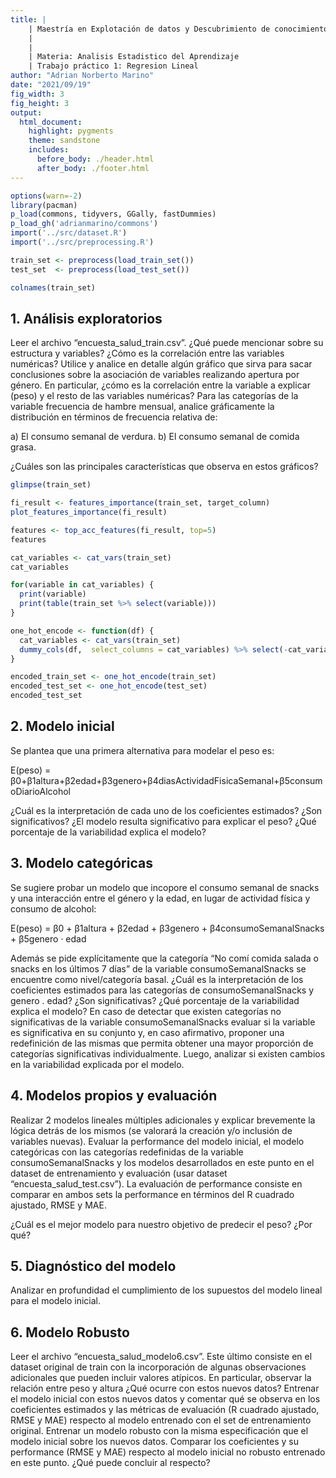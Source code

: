 ```yaml
---
title: |
    | Maestría en Explotación de datos y Descubrimiento de conocimiento
    |
    |
    | Materia: Analisis Estadistico del Aprendizaje
    | Trabajo práctico 1: Regresion Lineal
author: "Adrian Norberto Marino"
date: "2021/09/19"
fig_width: 3 
fig_height: 3 
output:
  html_document: 
    highlight: pygments
    theme: sandstone
    includes:
      before_body: ./header.html
      after_body: ./footer.html
---
```


```r
options(warn=-2)
library(pacman)
p_load(commons, tidyvers, GGally, fastDummies)
p_load_gh('adrianmarino/commons')
import('../src/dataset.R')
import('../src/preprocessing.R')
```

```r
train_set <- preprocess(load_train_set())
test_set  <- preprocess(load_test_set())
```

```r
colnames(train_set)
```

## 1. Análisis exploratorios

Leer el archivo "encuesta_salud_train.csv". ¿Qué puede mencionar sobre su estructura y variables? ¿Cómo es la correlación entre las variables numéricas? Utilice y analice en detalle algún gráfico que sirva para sacar conclusiones sobre la asociación de variables realizando apertura por género. En particular, ¿cómo es la correlación entre la variable a explicar (peso) y el resto de las variables numéricas? Para las categorías de la variable frecuencia de hambre mensual, analice gráficamente la distribución en términos de frecuencia relativa de:

a\) El consumo semanal de verdura. b) El consumo semanal de comida grasa.

¿Cuáles son las principales características que observa en estos gráficos?

```r
glimpse(train_set)
```

```r
fi_result <- features_importance(train_set, target_column)
plot_features_importance(fi_result)
```

```r
features <- top_acc_features(fi_result, top=5)
features
```

```r
cat_variables <- cat_vars(train_set)
cat_variables
```

```r
for(variable in cat_variables) {
  print(variable)
  print(table(train_set %>% select(variable)))
}
```

```r
one_hot_encode <- function(df) {
  cat_variables <- cat_vars(train_set)
  dummy_cols(df,  select_columns = cat_variables) %>% select(-cat_variables)
}

encoded_train_set <- one_hot_encode(train_set)
encoded_test_set <- one_hot_encode(test_set)
encoded_test_set
```



## 2. Modelo inicial

Se plantea que una primera alternativa para modelar el peso es:

E(peso) = β0+β1altura+β2edad+β3genero+β4diasActividadFisicaSemanal+β5consumoDiarioAlcohol

¿Cuál es la interpretación de cada uno de los coeficientes estimados? ¿Son significativos? ¿El modelo resulta significativo para explicar el peso? ¿Qué porcentaje de la variabilidad explica el modelo?

## 3. Modelo categóricas

Se sugiere probar un modelo que incopore el consumo semanal de snacks y una interacción entre el género y la edad, en lugar de actividad física y consumo de alcohol:

E(peso) = β0 + β1altura + β2edad + β3genero + β4consumoSemanalSnacks + β5genero · edad

Además se pide explícitamente que la categoría "No comí comida salada o snacks en los últimos 7 días" de la variable consumoSemanalSnacks se encuentre como nivel/categoría basal. ¿Cuál es la interpretación de los coeficientes estimados para las categorías de consumoSemanalSnacks y genero . edad? ¿Son significativas? ¿Qué porcentaje de la variabilidad explica el modelo? En caso de detectar que existen categorías no significativas de la variable consumoSemanalSnacks evaluar si la variable es significativa en su conjunto y, en caso afirmativo, proponer una redefinición de las mismas que permita obtener una mayor proporción de categorías significativas individualmente. Luego, analizar si existen cambios en la variabilidad explicada por el modelo.

## 4. Modelos propios y evaluación

Realizar 2 modelos lineales múltiples adicionales y explicar brevemente la lógica detrás de los mismos (se valorará la creación y/o inclusión de variables nuevas). Evaluar la performance del modelo inicial, el modelo categóricas con las categorías redefinidas de la variable consumoSemanalSnacks y los modelos desarrollados en este punto en el dataset de entrenamiento y evaluación (usar dataset "encuesta_salud_test.csv"). La evaluación de performance consiste en comparar en ambos sets la performance en términos del R cuadrado ajustado, RMSE y MAE.

¿Cuál es el mejor modelo para nuestro objetivo de predecir el peso? ¿Por qué?

## 5. Diagnóstico del modelo

Analizar en profundidad el cumplimiento de los supuestos del modelo lineal para el modelo inicial.

## 6. Modelo Robusto

Leer el archivo "encuesta_salud_modelo6.csv". Este último consiste en el dataset original de train con la incorporación de algunas observaciones adicionales que pueden incluir valores atípicos. En particular, observar la relación entre peso y altura ¿Qué ocurre con estos nuevos datos? Entrenar el modelo inicial con estos nuevos datos y comentar qué se observa en los coeficientes estimados y las métricas de evaluación (R cuadrado ajustado, RMSE y MAE) respecto al modelo entrenado con el set de entrenamiento original. Entrenar un modelo robusto con la misma especificación que el modelo inicial sobre los nuevos datos. Comparar los coeficientes y su performance (RMSE y MAE) respecto al modelo inicial no robusto entrenado en este punto. ¿Qué puede concluir al respecto?
